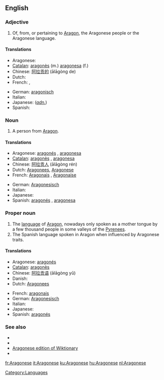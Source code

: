 ==English==
{{wikipedia|Aragonese language}}

===Adjective===
{{en-adj|-}}

# Of, from, or pertaining to [[Aragon]], the Aragonese people or the Aragonese language.

====Translations====
{{trans-top|from Aragon}}
* Aragonese: {{t+|an|aragonés|xs=Aragonese}}
* [[Catalan]]: [[aragonès]] (m.) [[aragonesa]] (f.)
* Chinese: [[阿拉贡的]] (ālāgòng de)
* Dutch: {{t+|nl|Aragonees}}
* French: {{t+|fr|aragonais|m}}, {{t+|fr|aragonaise|f}}
{{trans-mid}}
* German: [[aragonisch]]
* Italian: {{t-|it|aragonese}}
* Japanese: (''[[adnominal|adn.]]'') {{t|ja|アラゴンの|tr=Aragonno|sc=Jpan}}
* Spanish: {{t+|es|aragonés}}
{{trans-bottom}}

===Noun===
{{en-noun|pl=Aragonese}}

# A person from [[Aragon]].

====Translations====
{{trans-top|a person}}
* Aragonese: [[aragonés]] {{m}}, [[aragonesa]] {{f}}
* [[Catalan]]: [[aragonès]] {{m}}, [[aragonesa]] {{f}}
* Chinese: [[阿拉贡人]] (ālāgòng rén)
* Dutch: [[Aragonees]], {{m}} [[Aragonese]] {{f}}
* French: [[Aragonais]] {{m}}, [[Aragonaise]] {{f}}
{{trans-mid}}
* German: [[Aragonesisch]]
* Italian: {{t-|it|aragonese}}
* Japanese: {{t|ja|アラゴン人|tr=Aragon-jin|sc=Jpan}}
* Spanish: [[aragonés]] {{m}}, [[aragonesa]] {{f}}
{{trans-bottom}}

===Proper noun===
{{en-proper noun}}

# The [[language]] of [[Aragon]], nowadays only spoken as a mother tongue by a few thousand people in some valleys of the [[Pyrenees]].
# The Spanish language spoken in Aragon when influenced by Aragonese traits.

====Translations====
{{trans-top|the language of Aragon}}
* Aragonese: [[aragonés]]
* [[Catalan]]: [[aragonès]]
* Chinese: [[阿拉贡语]] (ālāgòng yǔ)
* Danish: {{t|da|aragonisk}}
* Dutch: [[Aragonees]]
{{trans-mid}}
* French: [[aragonais]] {{m}}
* German: [[Aragonesisch]]
* Italian: {{t-|it|aragonese}}
* Japanese: {{t|ja|アラゴン語|tr=Aragon-go|sc=Jpan}}
* Spanish: [[aragonés]]
{{trans-bottom}}

===See also===
{{interwiktionary|code=an}}

* {{langcat}}
* {{pedialite|Aragonese language}}
* [[:an:|Aragonese edition of Wiktionary]]
* {{ethnologue|lang=Aragonese|code=arg}}

[[Category:Languages]]

[[fr:Aragonese]]
[[it:Aragonese]]
[[ku:Aragonese]]
[[hu:Aragonese]]
[[nl:Aragonese]]